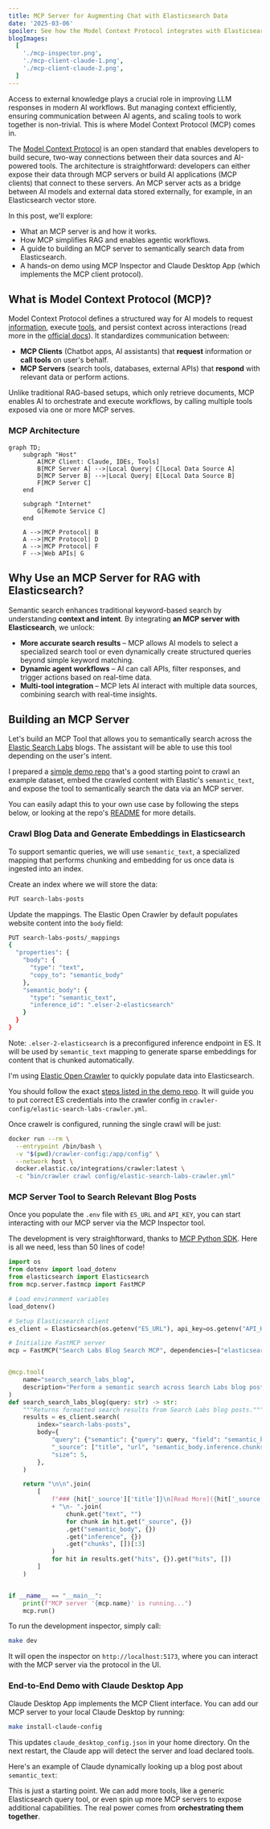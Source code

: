 ```yaml
---
title: MCP Server for Augmenting Chat with Elasticsearch Data
date: '2025-03-06'
spoiler: See how the Model Context Protocol integrates with Elasticsearch to power AI-driven workflows with semantic search.
blogImages:
  [
    './mcp-inspector.png',
    './mcp-client-claude-1.png',
    './mcp-client-claude-2.png',
  ]
---
```


Access to external knowledge plays a crucial role in improving LLM responses in modern AI workflows. But managing context efficiently, ensuring communication between AI agents, and scaling tools to work together is non-trivial. This is where Model Context Protocol (MCP) comes in.

The [Model Context Protocol](https://www.anthropic.com/news/model-context-protocol) is an open standard that enables developers to build secure, two-way connections between their data sources and AI-powered tools. The architecture is straightforward: developers can either expose their data through MCP servers or build AI applications (MCP clients) that connect to these servers. An MCP server acts as a bridge between AI models and external data stored externally, for example, in an Elasticsearch vector store.

In this post, we'll explore:

- What an MCP server is and how it works.
- How MCP simplifies RAG and enables agentic workflows.
- A guide to building an MCP server to semantically search data from Elasticsearch.
- A hands-on demo using MCP Inspector and Claude Desktop App (which implements the MCP client protocol).

## What is Model Context Protocol (MCP)?

Model Context Protocol defines a structured way for AI models to request [information](https://modelcontextprotocol.io/docs/concepts/resources), execute [tools](https://modelcontextprotocol.io/docs/concepts/tools), and persist context across interactions (read more in the [official docs](https://modelcontextprotocol.io/introduction)). It standardizes communication between:

- **MCP Clients** (Chatbot apps, AI assistants) that **request** information or **call tools** on user's behalf.
- **MCP Servers** (search tools, databases, external APIs) that **respond** with relevant data or perform actions.

Unlike traditional RAG-based setups, which only retrieve documents, MCP enables AI to orchestrate and execute workflows, by calling multiple tools exposed via one or more MCP serves.

<FullWidthBackgroundContainer>

### MCP Architecture

```mermaid
graph TD;
    subgraph "Host"
        A[MCP Client: Claude, IDEs, Tools]
        B[MCP Server A] -->|Local Query| C[Local Data Source A]
        D[MCP Server B] -->|Local Query| E[Local Data Source B]
        F[MCP Server C]
    end

    subgraph "Internet"
        G[Remote Service C]
    end

    A -->|MCP Protocol| B
    A -->|MCP Protocol| D
    A -->|MCP Protocol| F
    F -->|Web APIs| G

```

</FullWidthBackgroundContainer>

## Why Use an MCP Server for RAG with Elasticsearch?

Semantic search enhances traditional keyword-based search by understanding **context and intent**. By integrating **an MCP server with Elasticsearch**, we unlock:

- **More accurate search results** – MCP allows AI models to select a specialized search tool or even dynamically create structured queries beyond simple keyword matching.
- **Dynamic agent workflows** – AI can call APIs, filter responses, and trigger actions based on real-time data.
- **Multi-tool integration** – MCP lets AI interact with multiple data sources, combining search with real-time insights.

## Building an MCP Server

Let's build an MCP Tool that allows you to semantically search across the [Elastic Search Labs](https://www.elastic.co/search-labs) blogs. The assistant will be able to use this tool depending on the user's intent.

I prepared a [simple demo repo](https://github.com/jedrazb/elastic-semantic-search-mcp-server) that's a good starting point to crawl an example dataset, embed the crawled content with Elastic's `semantic_text`, and expose the tool to semantically search the data via an MCP server.

You can easily adapt this to your own use case by following the steps below, or looking at the repo's [README](https://github.com/jedrazb/elastic-semantic-search-mcp-server/blob/master/README.md) for more details.

### Crawl Blog Data and Generate Embeddings in Elasticsearch

To support semantic queries, we will use `semantic_text`, a specialized mapping that performs chunking and embedding for us once data is ingested into an index.

Create an index where we will store the data:

```bash
PUT search-labs-posts
```

Update the mappings. The Elastic Open Crawler by default populates website content into the `body` field:

```bash
PUT search-labs-posts/_mappings
{
  "properties": {
    "body": {
      "type": "text",
      "copy_to": "semantic_body"
    },
    "semantic_body": {
      "type": "semantic_text",
      "inference_id": ".elser-2-elasticsearch"
    }
  }
}
```

Note: `.elser-2-elasticsearch` is a preconfigured inference endpoint in ES. It will be used by `semantic_text` mapping to generate sparse embeddings for content that is chunked automatically.

I'm using [Elastic Open Crawler](https://github.com/elastic/crawler) to quickly populate data into Elasticsearch.

You should follow the exact [steps listed in the demo repo](https://github.com/jedrazb/elastic-semantic-search-mcp-server/blob/master/README.md#crawling-search-labs-blog-posts). It will guide you to put correct ES credentials into the crawler config in `crawler-config/elastic-search-labs-crawler.yml`.

Once crawelr is configured, running the single crawl will be just:

```bash
docker run --rm \
  --entrypoint /bin/bash \
  -v "$(pwd)/crawler-config:/app/config" \
  --network host \
  docker.elastic.co/integrations/crawler:latest \
  -c "bin/crawler crawl config/elastic-search-labs-crawler.yml"
```

### MCP Server Tool to Search Relevant Blog Posts

Once you populate the `.env` file with `ES_URL` and `API_KEY`, you can start interacting with our MCP server via the MCP Inspector tool.

The development is very straighftorward, thanks to [MCP Python SDK](https://github.com/modelcontextprotocol/python-sdk). Here is all we need, less than 50 lines of code!

```python
import os
from dotenv import load_dotenv
from elasticsearch import Elasticsearch
from mcp.server.fastmcp import FastMCP

# Load environment variables
load_dotenv()

# Setup Elasticsearch client
es_client = Elasticsearch(os.getenv("ES_URL"), api_key=os.getenv("API_KEY"))

# Initialize FastMCP server
mcp = FastMCP("Search Labs Blog Search MCP", dependencies=["elasticsearch"])


@mcp.tool(
    name="search_search_labs_blog",
    description="Perform a semantic search across Search Labs blog posts for a given query.",
)
def search_search_labs_blog(query: str) -> str:
    """Returns formatted search results from Search Labs blog posts."""
    results = es_client.search(
        index="search-labs-posts",
        body={
            "query": {"semantic": {"query": query, "field": "semantic_body"}},
            "_source": ["title", "url", "semantic_body.inference.chunks.text"],
            "size": 5,
        },
    )

    return "\n\n".join(
        [
            f"### {hit['_source']['title']}\n[Read More]({hit['_source']['url']})\n- "
            + "\n- ".join(
                chunk.get("text", "")
                for chunk in hit.get("_source", {})
                .get("semantic_body", {})
                .get("inference", {})
                .get("chunks", [])[:3]
            )
            for hit in results.get("hits", {}).get("hits", [])
        ]
    )


if __name__ == "__main__":
    print(f"MCP server '{mcp.name}' is running...")
    mcp.run()

```

To run the development inspector, simply call:

```bash
make dev
```

It will open the inspector on `http://localhost:5173`, where you can interact with the MCP server via the protocol in the UI.

<ImageComponent
  image={props.data.mdx.frontmatter.blogImages[0]}
  alt="MCP Inspector"
/>

### End-to-End Demo with Claude Desktop App

Claude Desktop App implements the MCP Client interface. You can add our MCP server to your local Claude Desktop by running:

```bash
make install-claude-config
```

This updates `claude_desktop_config.json` in your home directory. On the next restart, the Claude app will detect the server and load declared tools.

Here's an example of Claude dynamically looking up a blog post about `semantic_text`:

<ImageComponent
  image={props.data.mdx.frontmatter.blogImages[1]}
  alt="Claude MCP Client"
/>

<ImageComponent
  image={props.data.mdx.frontmatter.blogImages[2]}
  alt="Claude MCP Client"
/>

This is just a starting point. We can add more tools, like a generic Elasticsearch query tool, or even spin up more MCP servers to expose additional capabilities. The real power comes from **orchestrating them together**.
